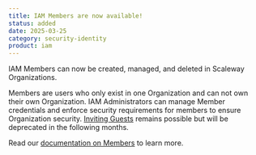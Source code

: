 ```yaml
---
title: IAM Members are now available!
status: added
date: 2025-03-25
category: security-identity
product: iam
---
```


IAM Members can now be created, managed, and deleted in Scaleway Organizations. 

Members are users who only exist in one Organization and can not own their own Organization. IAM Administrators can manage Member credentials and enforce security requirements for members to ensure Organization security. [Inviting Guests](/iam/how-to/invite-user-to-orga/) remains possible but will be deprecated in the following months.

Read our [documentation on Members](/iam/how-to/manage-members) to learn more.


